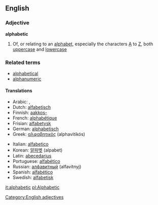 ==English==
===Adjective===
'''alphabetic'''
#Of, or relating to an [[alphabet]], especially the characters [[A]] to [[Z]], both [[uppercase]] and [[lowercase]]
===Related terms===
*[[alphabetical]]
*[[alphanumeric]]

==== Translations ====
{{top}}
*Arabic: {{ARchar|[[الفبائي|ألِفْبَائِيّ]]}} {{IPAchar|(’alifbá’i)}}, {{ARchar|[[ابجدي|أبجَدِيّ]]}} {{IPAchar|(’abjádi)}}
*Dutch: [[alfabetisch]]
*Finnish: [[aakkoset|aakkos-]]
*French: [[alphabétique]]
*Frisian: [[alfabetysk]]
*German: [[alphabetisch]]
*Greek: [[αλφαβητικός]] (alphavitikós)
{{mid}}
*Italian:  [[alfabetico]]
*Korean: [[알파벳]] (alpabet)
*Latin: [[abecedarius]]
*Portuguese: [[alfabético]]
*Russian: [[алфавитный]] (alfavítnyj)
*Spanish: [[alfabético]]
*Swedish: [[alfabetisk]]
{{bottom}}

[[Category:English adjectives]]
[[it:alphabetic]]
[[pl:Alphabetic]]
